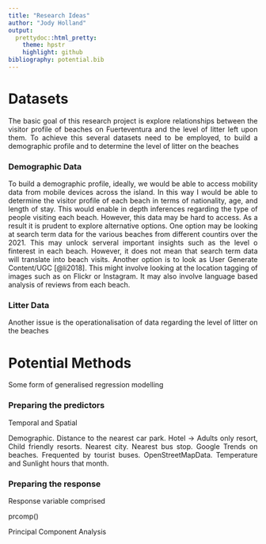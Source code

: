 ```yaml
---
title: "Research Ideas"
author: "Jody Holland"
output:
  prettydoc::html_pretty:
    theme: hpstr
    highlight: github
bibliography: potential.bib
---
```


```{=html}
<style>
body {
text-align: justify}
</style>
```
# Datasets

The basic goal of this research project is explore relationships between the visitor profile of beaches on Fuerteventura and the level of litter left upon them. To achieve this several datasets need to be employed, to build a demographic profile and to determine the level of litter on the beaches

### Demographic Data

To build a demographic profile, ideally, we would be able to access mobility data from mobile devices across the island. In this way I would be able to determine the visitor profile of each beach in terms of nationality, age, and length of stay. This would enable in depth inferences regarding the type of people visiting each beach. However, this data may be hard to access. As a result it is prudent to explore alternative options. One option may be looking at search term data for the various beaches from different countirs over the 2021. This may unlock serveral important insights such as the level o finterest in each beach. However, it does not mean that search term data will translate into beach visits. Another option is to look as User Generate Content/UGC [@li2018]. This might involve looking at the location tagging of images such as on Flickr or Instagram. It may also involve language based analysis of reviews from each beach.

### Litter Data

Another issue is the operationalisation of data regarding the level of litter on the beaches

# Potential Methods

Some form of generalised regression modelling

### Preparing the predictors

Temporal and Spatial

Demographic. Distance to the nearest car park. Hotel -\> Adults only resort, Child friendly resorts. Nearest city. Nearest bus stop. Google Trends on beaches. Frequented by tourist buses. OpenStreetMapData. Temperature and Sunlight hours that month.

### Preparing the response

Response variable comprised

prcomp()

Principal Component Analysis
